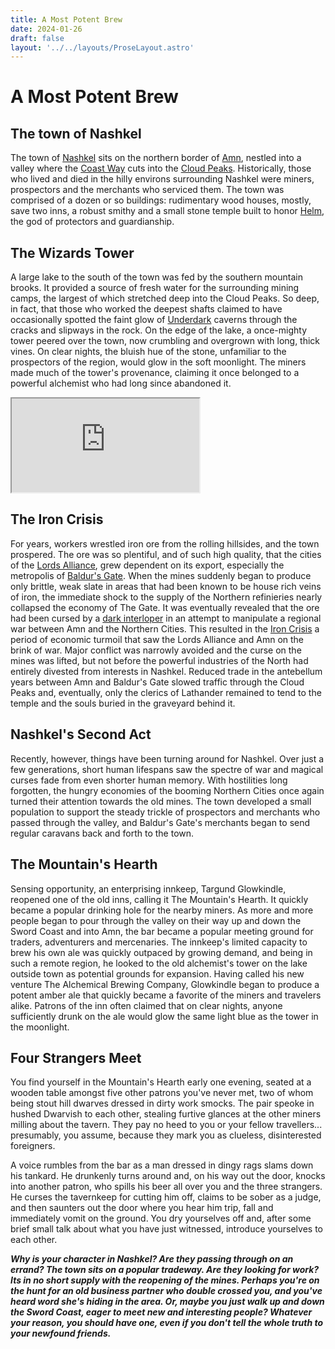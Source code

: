 ```yaml
---
title: A Most Potent Brew
date: 2024-01-26
draft: false
layout: '../../layouts/ProseLayout.astro'
---
```



# A Most Potent Brew 

## The town of Nashkel

The town of [Nashkel](https://forgottenrealms.fandom.com/wiki/Nashkel) sits on the northern border of [Amn](https://forgottenrealms.fandom.com/wiki/Amn), nestled into a valley where the [Coast Way](https://forgottenrealms.fandom.com/wiki/Coast_Way) cuts into the [Cloud Peaks](https://forgottenrealms.fandom.com/wiki/Cloud_Peaks). Historically, those who lived and died in the hilly environs surrounding Nashkel were miners, prospectors and the merchants who serviced them. The town was comprised of a dozen or so buildings: rudimentary wood houses, mostly, save two inns, a robust smithy and a small stone temple built to honor [Helm](https://forgottenrealms.fandom.com/wiki/Helm), the god of protectors and guardianship. 

## The Wizards Tower 

A large lake to the south of the town was fed by the southern mountain brooks. It provided a source of fresh water for the surrounding mining camps, the largest of which stretched deep into the Cloud Peaks. So deep, in fact, that those who worked the deepest shafts claimed to have occasionally spotted the faint glow of [Underdark](https://forgottenrealms.fandom.com/wiki/Underdark) caverns through the cracks and slipways in the rock. On the edge of the lake, a once-mighty tower peered over the town, now crumbling and overgrown with long, thick vines. On clear nights, the bluish hue of the stone, unfamiliar to the prospectors of the region, would glow in the soft moonlight. The miners made much of the tower's provenance, claiming it once belonged to a powerful alchemist who had long since abandoned it.

<iframe class="w-full h-[24rem]" src="https://forgottenmaps.web.app/map/Sword%20Coast/Nashkel" title="Nashkel"></iframe>

## The Iron Crisis

For years, workers wrestled iron ore from the rolling hillsides, and the town prospered. The ore was so plentiful, and of such high quality, that the cities of the [Lords Alliance](https://forgottenrealms.fandom.com/wiki/Lords%27_Alliance), grew dependent on its export, especially the metropolis of [Baldur's Gate](https://forgottenrealms.fandom.com/wiki/Baldur%27s_Gate). When the mines suddenly began to produce only brittle, weak slate in areas that had been known to be house rich veins of iron, the immediate shock to the supply of the Northern refinieries nearly collapsed the economy of The Gate. It was eventually revealed that the ore had been cursed by a [dark interloper](https://forgottenrealms.fandom.com/wiki/Bhaal) in an attempt to manipulate a regional war between Amn and the Northern Cities. This resulted in the [Iron Crisis](https://forgottenrealms.fandom.com/wiki/Iron_Crisis) a period of economic turmoil that saw the Lords Alliance and Amn on the brink of war. Major conflict was narrowly avoided and the curse on the mines was lifted, but not before the powerful industries of the North had entirely divested from interests in Nashkel. Reduced trade in the antebellum years between Amn and Baldur's Gate slowed traffic through the Cloud Peaks and, eventually, only the clerics of Lathander remained to tend to the temple and the souls buried in the graveyard behind it.

## Nashkel's Second Act

Recently, however, things have been turning around for Nashkel. Over just a few generations, short human lifespans saw the spectre of war and magical curses fade from even shorter human memory. With hostilities long forgotten, the hungry economies of the booming Northern Cities once again turned their attention towards the old mines. The town developed a small population to support the steady trickle of prospectors and merchants who passed through the valley, and Baldur's Gate's merchants began to send regular caravans back and forth to the town.

## The Mountain's Hearth

Sensing opportunity, an enterprising innkeep, Targund Glowkindle, reopened one of the old inns, calling it The Mountain's Hearth. It quickly became a popular drinking hole for the nearby miners. As more and more people began to pour through the valley on their way up and down the Sword Coast and into Amn, the bar became a popular meeting ground for traders, adventurers and mercenaries. The innkeep's limited capacity to brew his own ale was quickly outpaced by growing demand, and being in such a remote region, he looked to the old alchemist's tower on the lake outside town as potential grounds for expansion. Having called his new venture The Alchemical Brewing Company, Glowkindle began to produce a potent amber ale that quickly became a favorite of the miners and travelers alike. Patrons of the inn often claimed that on clear nights, anyone sufficiently drunk on the ale would glow the same light blue as the tower in the moonlight.

## Four Strangers Meet

You find yourself in the Mountain's Hearth early one evening, seated at a wooden table amongst five other patrons you've never met, two of whom being stout hill dwarves dressed in dirty work smocks. The pair speoke in hushed Dwarvish to each other, stealing furtive glances at the other miners milling about the tavern. They pay no heed to you or your fellow travellers... presumably, you assume, because they mark you as clueless, disinterested foreigners.

A voice rumbles from the bar as a man dressed in dingy rags slams down his tankard. He drunkenly turns around and, on his way out the door, knocks into another patron, who spills his beer all over you and the three strangers. He curses the tavernkeep for cutting him off, claims to be sober as a judge, and then saunters out the door where you hear him trip, fall and immediately vomit on the ground. You dry yourselves off and, after some brief small talk about what you have just witnessed, introduce yourselves to each other.

***Why is your character in Nashkel? Are they passing through on an errand? The town sits on a popular tradeway. Are they looking for work? Its in no short supply with the reopening of the mines. Perhaps you're on the hunt for an old business partner who double crossed you, and you've heard word she's hiding in the area. Or, maybe you just walk up and down the Sword Coast, eager to meet new and interesting people? Whatever your reason, you should have one, even if you don't tell the whole truth to your newfound friends.***






